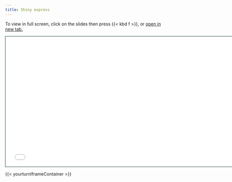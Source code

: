 ```yaml
---
title: Shiny express
---
```


To view in full screen, click on the slides then press {{< kbd  f >}}, or <a href = "shiny-express-slides.html" target="_blank">open in new tab.</a>


```{=html}
<iframe class="slide-deck" src="shiny-express-slides.html" height="420" width="747" style="border: 1px solid #123233;"></iframe>
```

{{< yourturnIframeContainer >}}